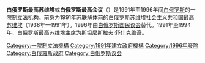 {{not|白俄罗斯苏维埃社会主义共和国最高苏维埃}}
{{Unreferenced|time=2020-08-21T04:45:46+00:00}}
{{Infobox legislature
| legislature       = [[白俄羅斯共和國|白俄羅斯共和國]]
| name              = 白俄羅斯共和國最高蘇維埃
| coa_pic      = [[File:Coat_of_arms_of_Belarus_(1918,_1991–1995).svg|50px]]  [[File:Coat_of_arms_of_Belarus.svg|60px]]
| coa_caption  = [[白俄羅斯國徽|白俄羅斯國徽]]<br>([[白俄羅斯國徽|1991-1995年；1995年至今]])
| native_name       = {{small|Вярхоўны Савет Рэспублікі Беларусь}}
| house_type        = 一院制
| preceded_by       = [[白俄羅斯蘇維埃社會主義共和國最高蘇維埃|白俄羅斯蘇維埃社會主義共和國最高蘇維埃主席團]]
| succeeded_by      = [[白俄羅斯國民議會|白俄羅斯國民議會]]
| established       = 1991年
| disbanded         = 1996年
| leader1_type      = 主席
| leader1           = 
| party1            = 
| session_room      = [[File:House_of_Representatives_of_Belarus.jpg|230px]] 
| meeting_place     = {{flag|白俄羅斯|1991}}[[明斯克|明斯克]]
| election1         = 
| leader2_type      = 
| leader2           = 
| party2            = 
| election2         = 
| leader3_type      = 
| leader3           = 
| party3            = 
| election3         = 
| members           = 360
| structure1        = 
| structure1_res    = 
}}
'''白俄罗斯最高苏维埃'''或'''白俄罗斯最高会议'''（{{lang-be|Вярхоўны Савет Рэспублікі Беларусь}}）是1991年至1996年间[[白俄罗斯|白俄罗斯]]的一院制立法机构。前身为1991年[[苏联解体|苏联解体]]前的[[白俄罗斯苏维埃社会主义共和国最高苏维埃|白俄罗斯苏维埃社会主义共和国最高苏维埃]]（1938年—1991年）。1996年由[[白俄罗斯国民议会|白俄罗斯国民议会]]替代。1991年至1994年，白俄罗斯最高苏维埃主席为[[斯坦尼斯拉夫·舒什克维奇|斯坦尼斯拉夫·舒什克维奇]]。

[[Category:一院制立法機構|Category:一院制立法機構]]
[[Category:1991年建立政府機構|Category:1991年建立政府機構]]
[[Category:1996年廢除|Category:1996年廢除]]
[[Category:白俄羅斯政府|Category:白俄羅斯政府]]
[[Category:白俄罗斯议会|Category:白俄罗斯议会]]